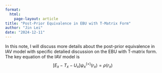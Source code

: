 ```yaml
---
format: 
  html:
    page-layout: article
title: "Post-Prior Equivalence in EBU with T-Matrix Form"
author: "Jin Lei"
date: "2024-12-11"
---
```

In this note, I will discuss more details about the post-prior equivalence in IAV model with specific detalied discussion on the EBU with T-matrix form. The key equation of the IAV model is 
$$
[E_x-T_x -U_x] \psi^{(+)}_x(r_x) = \rho (r_x)
$$

